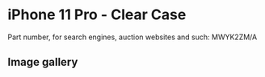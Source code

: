 
# iPhone 11 Pro  - Clear Case

Part number, for search engines, auction websites and such: MWYK2ZM/A

## Image gallery

<div style={{ width: '100%', maxWidth: '768px' }}>
<GalleryComponent
    images={[
      {
        original: "/everysource/MWYK2.webp",
        thumbnail: "/everypreview/MWYK2.webp",
      },
      {
        original: "/everysource/MWYK2_AV1.webp",
        thumbnail: "/everypreview/MWYK2_AV1.webp",
      },
      {
        original: "/everysource/MWYK2_AV2.webp",
        thumbnail: "/everypreview/MWYK2_AV2.webp",
      },
      {
        original: "/everysource/MWYK2_AV3.webp",
        thumbnail: "/everypreview/MWYK2_AV3.webp",
      },
      {
        original: "/everysource/MWYK2_AV4.webp",
        thumbnail: "/everypreview/MWYK2_AV4.webp",
      },
      {
        original: "/everysource/MWYK2_AV5.webp",
        thumbnail: "/everypreview/MWYK2_AV5.webp",
      }
    ]}
  />
</div>